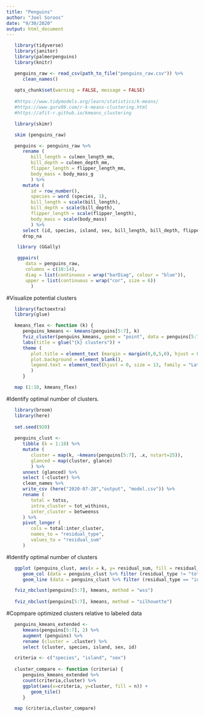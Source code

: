 ```yaml
---
title: "Penguins"
author: "Joel Soroos"
date: "9/30/2020"
output: html_document
---
```



```r

   library(tidyverse)
   library(janitor)
   library(palmerpenguins)
   library(knitr)

   penguins_raw <- read_csv(path_to_file("penguins_raw.csv")) %>%
      clean_names()
   
   opts_chunk$set(warning = FALSE, message = FALSE)
   
   #https://www.tidymodels.org/learn/statistics/k-means/
   #https://www.guru99.com/r-k-means-clustering.html
   #https://afit-r.github.io/kmeans_clustering
```


```r

   library(skimr)

   skim (penguins_raw)
```


```r

   penguins <- penguins_raw %>%
      rename (
         bill_length = culmen_length_mm,
         bill_depth = culmen_depth_mm,
         flipper_length = flipper_length_mm,
         body_mass = body_mass_g
         ) %>%
      mutate (
         id = row_number(),
         species = word (species, 1),
         bill_length = scale(bill_length),
         bill_depth = scale(bill_depth),
         flipper_length = scale(flipper_length),
         body_mass = scale(body_mass)
         ) %>%
      select (id, species, island, sex, bill_length, bill_depth, flipper_length, body_mass) %>%
      drop_na
```


```r

    library (GGally)

    ggpairs(
       data = penguins_raw,
       columns = c(10:14),
       diag = list(continuous = wrap("barDiag", colour = "blue")),
       upper = list(continuous = wrap("cor", size = 6))
         )
```


#Visualize potential clusters
```r

   library(factoextra)
   library(glue)

   kmeans_flex <- function (k) {
      penguins_kmeans <- kmeans(penguins[5:7], k) 
      fviz_cluster(penguins_kmeans, geom = "point", data = penguins[5:7]) +
      labs(title = glue("{k} clusters")) +
      theme (
         plot.title = element_text (margin = margin(0,0,5,0), hjust = 0.5, size = 15, family = "Lato"),
         plot.background = element_blank(),
         legend.text = element_text(hjust = 0, size = 13, family = "Lato")
         ) 
      }

   map (1:10, kmeans_flex)
```


#Identify optimal number of clusters.
```r

   library(broom)
   library(here)
   
   set.seed(920)
   
   penguins_clust <- 
      tibble (k = 1:10) %>%
      mutate (
         cluster = map(k, ~kmeans(penguins[5:7], .x, nstart=25)),
         glanced = map(cluster, glance)
         ) %>%
      unnest (glanced) %>%
      select (-cluster) %>%
      clean_names %>%
      write_csv (here("2020-07-28","output", "model.csv")) %>%
      rename (
         total = totss,
         intra_cluster = tot_withinss,
         inter_cluster = betweenss
      ) %>%
      pivot_longer (
         cols = total:inter_cluster,
         names_to = "residual_type",
         values_to = "residual_sum"
      )
```


#Identify optimal number of clusters
```r

   ggplot (penguins_clust, aes(x = k, y= residual_sum, fill = residual_type)) +
      geom_col (data = penguins_clust %>% filter (residual_type != "total")) + 
      geom_line (data = penguins_clust %>% filter (residual_type == "intra_cluster")) 

   fviz_nbclust(penguins[5:7], kmeans, method = "wss") 
   
   fviz_nbclust(penguins[5:7], kmeans, method = "silhouette") 
```


#Copmpare optimized clusters relative to labeled data
```r
   penguins_kmeans_extended <- 
      kmeans(penguins[5:7], 2) %>%
      augment (penguins) %>%
      rename (cluster = .cluster) %>%
      select (cluster, species, island, sex, id)

   criteria <- c("species", "island", "sex")
   
   cluster_compare <- function (criteria) {
      penguins_kmeans_extended %>%
      count(criteria,cluster) %>%
      ggplot(aes(x=criteria, y=cluster, fill = n)) + 
         geom_tile() 
      }

   map (criteria,cluster_compare)
```
